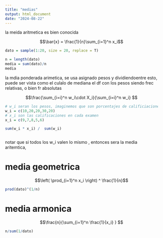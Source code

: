 ```yaml
---
title: "medias"
output: html_document
date: "2024-08-22"
---
```


la meida aritmetica es bien conocida

$$\bar{x} = \frac{1}{n}\sum_{i=1}^n x_i$$

```r
dato = sample(1:20, size = 20, replace = T)

n = length(dato)
media = sum(dato)/n
media
```

la mdia ponderada arimetica, se usa asignado pesos y dividiendoentre esto, puede ser vista como el culalo de mediana el df con los pesos siendo frec relativas, o bien fr absolutas

$$\frac{\sum_{i=i}^n w_i\cdot X_i}{\sum_{i=i}^n w_i} $$

```r
# w_i seran los pesos, imaginemos que son porcentajes de calificiaciones de una materia, con 5 examenes, que suman 100
w_i = c(10,20,20,30,20)
# x_i son las calificaciones en cada examen
x_i = c(9,7,8,5,6)

sum(w_i * x_i) /  sum(w_i)



```
notar que si todos los w_i valen lo mismo , entonces sera la media aritemtica, 


# media geometrica

$$\left( \prod_{i=1}^n x_i \right) ^ \frac{1}{n}$$

```r
prod(dato)^(1/n)


```

# media armonica

$$\frac{n}{\sum_{i=1}^n \frac{1}{x_i} } $$

```r
n/sum(1/dato)


```





